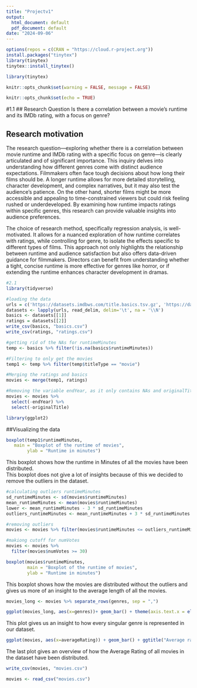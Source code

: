 ---
title: "Projectv1"
output:
  html_document: default
  pdf_document: default
date: "2024-09-06"
---

```{r, eval=FALSE, include=FALSE}
options(repos = c(CRAN = "https://cloud.r-project.org"))
install.packages("tinytex")
library(tinytex)
tinytex::install_tinytex()
```
```{r, include=FALSE}
library(tinytex)
```

```{r, include=FALSE}
knitr::opts_chunk$set(warning = FALSE, message = FALSE)
```


```{r setup, include=FALSE}
knitr::opts_chunk$set(echo = TRUE)
```


#1.1
## Research Question 
Is there a correlation between a movie's runtime and its IMDb rating, with a focus on genre?

## Research motivation
The research question—exploring whether there is a correlation between movie runtime and IMDb rating with a specific focus on genre—is clearly articulated and of significant importance. This inquiry delves into understanding how different genres come with distinct audience expectations. Filmmakers often face tough decisions about how long their films should be. A longer runtime allows for more detailed storytelling, character development, and complex narratives, but it may also test the audience's patience. On the other hand, shorter films might be more accessible and appealing to time-constrained viewers but could risk feeling rushed or underdeveloped. By examining how runtime impacts ratings within specific genres, this research can provide valuable insights into audience preferences.

The choice of research method, specifically regression analysis, is well-motivated. It allows for a nuanced exploration of how runtime correlates with ratings, while controlling for genre, to isolate the effects specific to different types of films. This approach not only highlights the relationship between runtime and audience satisfaction but also offers data-driven guidance for filmmakers. Directors can benefit from understanding whether a tight, concise runtime is more effective for genres like horror, or if extending the runtime enhances character development in dramas. 



```{r, include=FALSE}
#2.1
library(tidyverse)
```

```{r}
#loading the data
urls = c('https://datasets.imdbws.com/title.basics.tsv.gz', 'https://datasets.imdbws.com/title.ratings.tsv.gz')
datasets <- lapply(urls, read_delim, delim='\t', na = '\\N')
basics <- datasets[[1]]
ratings = datasets[[2]]
write_csv(basics, "basics.csv")
write_csv(ratings, "ratings.csv")
```



```{r}
#getting rid of the NAs for runtimeMinutes
temp <- basics %>% filter(!is.na(basics$runtimeMinutes))

#Filtering to only get the movies
temp1 <- temp %>% filter(temp$titleType == "movie")

#Merging the ratings and basics
movies <- merge(temp1, ratings)

#Removing the variable endYear, as it only contains NAs and originalTitle as it is of use
movies <- movies %>% 
  select(-endYear) %>%
  select(-originalTitle)
```


```{r, include=FALSE}
library(ggplot2)
```


##Visualizing the data
```{r echo=FALSE}
boxplot(temp1$runtimeMinutes,
   main = "Boxplot of the runtime of movies",
        ylab = "Runtime in minutes")
```


This boxplot shows how the runtime in Minutes of all the movies have been distributed.  
This boxplot does not give a lot of insights because of this we decided to remove the outliers in the dataset.

```{r}
#calculating outliers runtimeMinutes
sd_runtimeMinutes <- sd(movies$runtimeMinutes)
mean_runtimeMinutes <- mean(movies$runtimeMinutes)
lower <- mean_runtimeMinutes - 3 * sd_runtimeMinutes
outliers_runtimeMinutes <- mean_runtimeMinutes + 3 * sd_runtimeMinutes

#removing outliers
movies <- movies %>% filter(movies$runtimeMinutes <= outliers_runtimeMinutes)

```

```{r}
#makiong cutoff for numVotes
movies <- movies %>% 
  filter(movies$numVotes >= 30)
```


```{r echo=FALSE}
boxplot(movies$runtimeMinutes,
        main = "Boxplot of the runtime of movies",
        ylab = "Runtime in minutes")
```
This boxplot shows how the movies are distributed without the outliers and gives us more of an insight to the average length of all the movies.

```{r echo=FALSE}
movies_long <- movies %>% separate_rows(genres, sep = ",")

ggplot(movies_long, aes(x=genres))+ geom_bar() + theme(axis.text.x = element_text(angle = 90, hjust=1)) + ggtitle("Genre by number of movies") + ylab("Number of movies") + xlab("Genres") +  scale_y_continuous(labels = scales::number_format(big.mark = ",", accuracy = 1))
```
This plot gives us an insight to how every singular genre is represented in our dataset.

```{r echo=FALSE}
ggplot(movies, aes(x=averageRating)) + geom_bar() + ggtitle("Average rating by number of movies") + ylab("Number of movies") + xlab("Average rating") + scale_y_continuous(labels = scales::number_format(big.mark = ",", accuracy = 1))
```
The last plot gives an overview of how the Average Rating of all movies in the dataset have been distributed.

```{r}
write_csv(movies, "movies.csv")
```

```{r}
movies <- read_csv("movies.csv")
```
